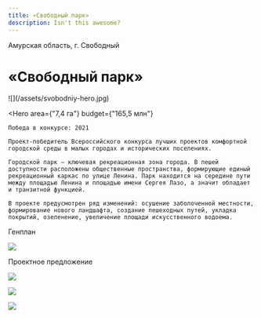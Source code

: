 ```yaml
---
title: «Свободный парк»
description: Isn't this awesome?
---
```


Амурская область, г. Свободный

# «Свободный парк»

<Wide>
    ![](/assets/svobodniy-hero.jpg)
</Wide>

<Hero
    area={"7,4 га"}
    budget={"165,5 млн"}
>
    Победа в конкурсе: 2021  

    Проект-победитель Всероссийского конкурса лучших проектов комфортной городской среды в малых городах и исторических поселениях.

    Городской парк — ключевая рекреационная зона города. В пешей доступности расположены общественные пространства, формирующие единый рекреационный каркас по улице Ленина. Парк находится на середине пути между площадью Ленина и площадью имени Сергея Лазо, а значит обладает и транзитной функцией.

    В проекте предусмотрен ряд изменений: осушение заболоченной местности, формирование нового ландшафта, создание пешеходных путей, укладка покрытий, озеленение, увеличение площади искусственного водоема.  
</Hero>

Генплан

![](/assets/svobodniy-00.jpg)

Проектное предложение

![](/assets/svobodniy-01.jpg)

![](/assets/svobodniy-02.jpg)

![](/assets/svobodniy-03.jpg)

